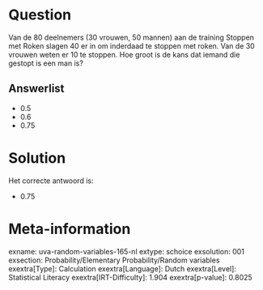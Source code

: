 Question
========

Van de 80 deelnemers (30 vrouwen, 50 mannen) aan de training Stoppen met
Roken slagen 40 er in om inderdaad te stoppen met roken. Van de 30
vrouwen weten er 10 te stoppen. Hoe groot is de kans dat iemand die
gestopt is een man is?


Answerlist
----------

* 0.5
* 0.6
* 0.75

Solution
========

Het correcte antwoord is: 

* 0.75

Meta-information
================
exname: uva-random-variables-165-nl
extype: schoice
exsolution: 001
exsection: Probability/Elementary Probability/Random variables
exextra[Type]: Calculation
exextra[Language]: Dutch
exextra[Level]: Statistical Literacy
exextra[IRT-Difficulty]: 1.904
exextra[p-value]: 0.8025
